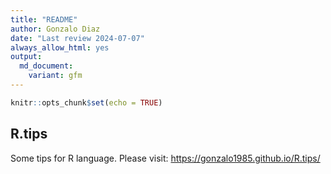 ```yaml
---
title: "README"
author: Gonzalo Diaz
date: "Last review 2024-07-07"
always_allow_html: yes
output:
  md_document:
    variant: gfm
---
```


```r
knitr::opts_chunk$set(echo = TRUE)

```


## R.tips

Some tips for R language. Please visit: <a href="https://gonzalo1985.github.io/R.tips/">https://gonzalo1985.github.io/R.tips/</a>